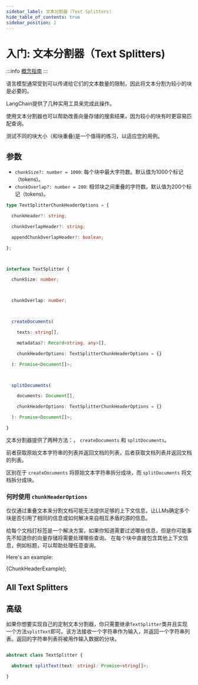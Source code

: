 ```yaml
---
sidebar_label: 文本分割器（Text Splitters)
hide_table_of_contents: true
sidebar_position: 2
---
```





# 入门: 文本分割器（Text Splitters)

:::info
[概念指南](https://docs.langchain.com/docs/components/indexing/text-splitters)
:::

语言模型通常受到可以传递给它们的文本数量的限制，因此将文本分割为较小的块是必要的。

LangChain提供了几种实用工具来完成此操作。

使用文本分割器也可以帮助改善向量存储的搜索结果，因为较小的块有时更容易匹配查询。

测试不同的块大小（和块重叠)是一个值得的练习，以适应您的用例。

## 参数

- `chunkSize?: number = 1000`: 每个块中最大字符数。默认值为1000个标记（tokens)。
- `chunkOverlap?: number = 200`: 相邻块之间重叠的字符数。默认值为200个标记（tokens)。

```typescript
type TextSplitterChunkHeaderOptions = {

  chunkHeader?: string;

  chunkOverlapHeader?: string;

  appendChunkOverlapHeader?: boolean;

};



interface TextSplitter {

  chunkSize: number;



  chunkOverlap: number;



  createDocuments(

    texts: string[],

    metadatas?: Record<string, any>[],

    chunkHeaderOptions: TextSplitterChunkHeaderOptions = {}

  ): Promise<Document[]>;



  splitDocuments(

    documents: Document[],

    chunkHeaderOptions: TextSplitterChunkHeaderOptions = {}

  ): Promise<Document[]>;

}

```


文本分割器提供了两种方法：， `createDocuments` 和 `splitDocuments`。

前者获取原始文本字符串的列表并返回文档的列表，后者获取文档列表并返回文档的列表。

区别在于 `createDocuments` 将原始文本字符串拆分成块，而 `splitDocuments` 将文档拆分成块。

### 何时使用 `chunkHeaderOptions`

仅仅通过重叠文本来分割文档可能无法提供足够的上下文信息，让LLMs确定多个块是否引用了相同的信息或如何解决来自相互矛盾的源的信息。


给每个文档打标签是一个解决方案，如果你知道需要过滤哪些信息，但是你可能事先不知道你的向量存储将需要处理哪些查询。
在每个块中直接包含其他上下文信息，例如标题，可以帮助处理任意查询。


Here's an example:






<CodeBlock language="typescript">{ChunkHeaderExample}</CodeBlock>;



## All Text Splitters



<DocCardList />



## 高级

如果你想要实现自己的定制文本分割器，你只需要继承`TextSplitter`类并且实现一个方法`splitText`即可。该方法接收一个字符串作为输入，并返回一个字符串列表。返回的字符串列表将被用作输入数据的分块。


```typescript

abstract class TextSplitter {

  abstract splitText(text: string): Promise<string[]>;

}

```

